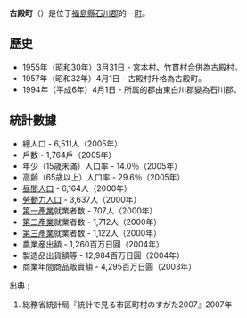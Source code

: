 {{日本町村|
自治體名=古殿|
町村=町|
圖像=[[File:The_cherry_blossom_^quot,Koshidai-no-Sakura^quot,_in_Furudono_town,_Fukushima_Prefecture_-_panoramio.jpg|240px]]|
圖像說明=[[越代櫻|越代櫻]]|
町村章=|
日文原名=古殿町|
平假名=ふるどのまち|
羅馬字拼音=Furudono-machi|
都道府縣=福島縣|
支廳=|
郡=石川郡|
編號=07505-1|
面積=163.47|
邊界未定=|
人口=6,328|
統計時間=2007年8月1日|
自治體=[[磐城市|磐城市]]、[[石川町|石川町]]、[[平田村|平田村]]、<br />[[鮫川村|鮫川村]]|
樹=[[杉|杉]]|
花=[[山百合|山百合]]|
鳥=|
其他象徵物=|
其他象徵=|
郵遞區號=963-8304|
所在地=石川郡古殿町大字松川字新桑原31番地|
電話號碼=247-53-3111|
外部連結=http://www.town.furudono.fukushima.jp/|
經度=|
緯度=|
地圖=|
註記=
}}
'''古殿町'''（{{jpn|j=古殿町|hg=ふるどのまち|rm=Furudono machi|f=y}}）是位于[[福島縣|福島縣]][[石川郡|石川郡]]的一[[町|町]]。
== 歷史 ==
*1955年（昭和30年）3月31日 - 宮本村、竹貫村合併為古殿村。
*1957年（昭和32年）4月1日 - 古殿村升格為古殿町。
*1994年（平成6年）4月1日 - 所属的郡由東白川郡變為石川郡。
== 統計數據 ==
*總人口 - 6,511人（2005年）
*戶数 - 1,764戶（2005年）
*年少（15歳未滿）人口率 - 14.0％（2005年）
*高齢（65歳以上）人口率 - 29.6％（2005年）
*[[昼間人口|昼間人口]] - 6,164人（2000年）
*[[勞動力調查|勞動力人口]] - 3,637人（2000年）
*[[第一產業|第一產業]]就業者数 - 707人（2000年）
*[[第二產業|第二產業]]就業者数 - 1,712人（2000年）
*[[第三產業|第三產業]]就業者数 - 1,122人（2000年） 
*農業産出額 - 1,260百万日圓（2004年）
*製造品出貨額等 - 12,984百万日圓（2004年）
*商業年間商品販賣額 - 4,295百万日圓（2003年）
; 出典 :
#総務省統計局『統計で見る市区町村のすがた2007』2007年
{{福島縣}}{{Authority control}}